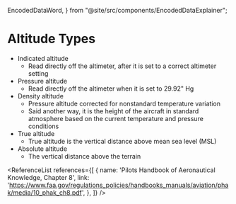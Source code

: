   EncodedDataWord,
} from "@site/src/components/EncodedDataExplainer";

# Altitude Types

- Indicated altitude
  - Read directly off the altimeter, after it is set to a correct altimeter
    setting
- Pressure altitude
  - Read directly off the altimeter when it is set to 29.92" Hg
- Density altitude
  - Pressure altitude corrected for nonstandard temperature variation
  - Said another way, it is the height of the aircraft in standard atmosphere
    based on the current temperature and pressure conditions
- True altitude
  - True altitude is the vertical distance above mean sea level (MSL)
- Absolute altitude
  - The vertical distance above the terrain

<ReferenceList references={[
  {
    name: 'Pilots Handbook of Aeronautical Knowledge, Chapter 8',
    link: 'https://www.faa.gov/regulations_policies/handbooks_manuals/aviation/phak/media/10_phak_ch8.pdf',
  },
]} />
